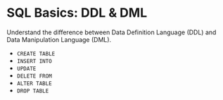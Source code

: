 # SQL Basics: DDL & DML

Understand the difference between Data Definition Language (DDL) and Data Manipulation Language (DML).

- `CREATE TABLE`
- `INSERT INTO`
- `UPDATE`
- `DELETE FROM`
- `ALTER TABLE`
- `DROP TABLE`

